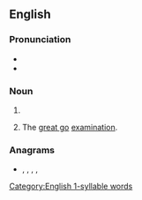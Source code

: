 {{also|Greats}}
==English==
{{also|Greats}}

===Pronunciation===
* {{IPA|/ɡɹeɪts/|lang=en}}
* {{homophones|grates|lang=en}}

===Noun===
{{head|en|noun plural form}}

# {{plural of|great|lang=en}}
# {{lb|en|UK|slang|universities|dated}} The [[great go]] [[examination]].

===Anagrams===
* {{l|en|gaster}}, {{l|en|grates}}, {{l|en|ragest}}, {{l|en|stager}}, {{l|en|targes}}

[[Category:English 1-syllable words]]